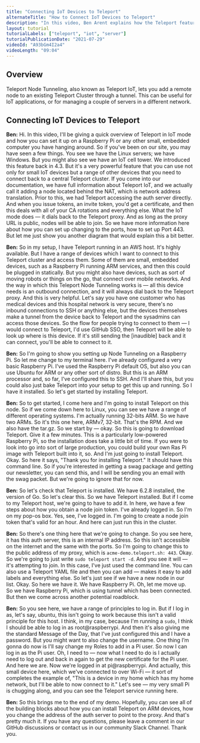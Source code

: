 ```yaml
---
title: "Connecting IoT Devices to Teleport"
alternateTitle: "How to Connect IoT Devices to Teleport"
description: "In this video, Ben Arent explains how the Teleport feature called Teleport IoT, or node tunneling, works."
layout: tutorial
tutorialLabels: ["teleport", "iot", "server"]
tutorialPublicationDate: "2021-07-29"
videoId: "A93bGm4I2a4"
videoLength: "09:04"
---
```


## Overview

Teleport Node Tunneling, also known as Teleport IoT, lets you add a remote node to an existing Teleport Cluster through a tunnel. This can be useful for IoT applications, or for managing a couple of servers in a different network.

## Connecting IoT Devices to Teleport

**Ben:** Hi. In this video, I'll be giving a quick overview of Teleport in IoT mode and how you can set it up on a Raspberry Pi or any other small, embedded computer you have hanging around. So if you've been on our site, you may have seen a few things. You see we have the Linux servers; we have Windows. But you might also see we have an IoT cell tower. We introduced this feature back in 4.3. But it's a very powerful feature that you can use not only for small IoT devices but a range of other devices that you need to connect back to a central Teleport cluster. If you come into our documentation, we have full information about Teleport IoT, and we actually call it adding a node located behind the NAT, which is network address translation. Prior to this, we had Teleport accessing the auth server directly. And when you issue tokens, an invite token, you'd get a certificate, and then this deals with all of your CA rotations and everything else. What the IoT mode does — it dials back to the Teleport proxy. And as long as the proxy URL is public, nodes will be able to join. So we have more information here about how you can set up changing to the ports, how to set up Port 443. But let me just show you another diagram that would explain this a bit better.

**Ben:** So in my setup, I have Teleport running in an AWS host. It's highly available. But I have a range of devices which I want to connect to this Teleport cluster and access them. Some of them are small, embedded devices, such as a Raspberry Pi running ARM services, and then this could be plugged in statically. But you might also have devices, such as sort of moving robots or things on the go, that connect over mobile networks. And the way in which this Teleport Node Tunneling works is — all this device needs is an outbound connection, and it will always dial back to the Teleport proxy. And this is very helpful. Let's say you have one customer who has medical devices and this hospital network is very secure, there's no inbound connections to SSH or anything else, but the devices themselves make a tunnel from the device back to Teleport and the sysadmins can access those devices. So the flow for people trying to connect to them — I would connect to Teleport, I'd use GitHub SSO, then Teleport will be able to look up where is this device. If it's still sending the [inaudible] back and it can connect, you'll be able to connect to it.

**Ben:** So I'm going to show you setting up Node Tunneling on a Raspberry Pi. So let me change to my terminal here. I've already configured a very basic Raspberry Pi. I've used the Raspberry Pi default OS, but also you can use Ubuntu for ARM or any other sort of distro. But this is an ARM processor and, so far, I've configured this to SSH. And I'll share this, but you could also just bake Teleport into your setup to get this up and running. So I have it installed. So let's get started by installing Teleport.

**Ben:** So to get started, I come here and I'm going to install Teleport on this node. So if we come down here to Linux, you can see we have a range of different operating systems. I'm actually running 32-bits ARM. So we have two ARMs. So it's this one here, ARMv7, 32-bit. That's the RPM. And we also have the tar.gz. So we start by — okay. So this is going to download Teleport. Give it a few minutes. This is a particularly low-powered Raspberry Pi, so the installation does take a little bit of time. If you were to look into go into sort of large production, you could build your own Ras Pi image with Teleport built into it, so. And I'm just going to install Teleport. Okay. So here it says, "Thank you for installing Teleport." It should have this command line. So if you're interested in getting a swag package and getting our newsletter, you can send this, and I will be sending you an email with the swag packet. But we're going to ignore that for now.

**Ben:** So let's check that Teleport is installed. We have 6.2.8 installed, the version of Go. So let's clear this. So we have Teleport installed. But if I come to my Teleport host, we're going to have to add it. In here, we have a few steps about how you obtain a node join token. I've already logged in. So I'm on my pop-os box. Yes, see, I've logged in. I'm going to create a node join token that's valid for an hour. And here can just run this in the cluster.

**Ben:** So there's one thing here that we're going to change. So you see here, it has this auth server, this is an internal IP address. So this isn't accessible on the internet and the same with the ports. So I'm going to change this to the public address of my proxy, which is `acme-demo.teleport.sh: 443`. Okay. So we're going to just write `sudo teleport start -d`. And you see it will — it's attempting to join. In this case, I've just used the command line. You can also use a Teleport YAML file and then you can add — makes it easy to add labels and everything else. So let's just see if we have a new node in our list. Okay. So here we have it. We have Raspberry Pi. Oh, let me move up. So we have Raspberry Pi, which is using tunnel which has been connected. But then we come across another potential roadblock.

**Ben:** So you see here, we have a range of principles to log in. But if I log in as, let's say, ubuntu, this isn't going to work because this isn't a valid principle for this host. I think, in my case, because I'm running a `sudo`, I think I should be able to log in as root@raspberrypi. And then it's also giving me the standard Message of the Day, that I've just configured this and I have a password. But you might want to also change the username. One thing I’m gonna do now is I'll say change my Roles to add in a Pi user. So now I can log in as the Pi user. Oh, I need to — now what I need to do is I actually need to log out and back in again to get the new certificate for the Pi user. And here we are. Now we're logged in at pi@raspberrypi. And actually, this small device here, which we've connected to over Wi-Fi — it sort of completes the example of, "This is a device in my home which has my home network, but I'll be able to now connect to it." Let's see — my very small Pi is chugging along, and you can see the Teleport service running here.

**Ben:** So this brings me to the end of my demo. Hopefully, you can see all of the building blocks about how you can install Teleport on ARM devices, how you change the address of the auth server to point to the proxy. And that's pretty much it. If you have any questions, please leave a comment in our GitHub discussions or contact us in our community Slack Channel. Thank you.
